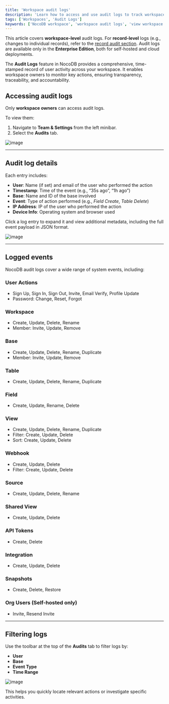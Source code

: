 ```yaml
---
title: 'Workspace audit logs'
description: 'Learn how to access and use audit logs to track workspace activity in NocoDB.'
tags: ['Workspaces', 'Audit Logs']
keywords: ['NocoDB workspace', 'workspace audit logs', 'view workspace logs', 'workspace activity history', 'workspace actions', 'workspace changes', 'workspace events']
---
```


<Callout type="warning">This article covers **workspace-level** audit logs. For **record-level** logs (e.g., changes to individual records), refer to the [record audit section](/docs/product-docs/records/expand-record#record-audit).</Callout>
<Callout type="info">Audit logs are available only in the **Enterprise Edition**, both for self-hosted and cloud deployments.</Callout>

The **Audit Logs** feature in NocoDB provides a comprehensive, time-stamped record of user activity across your workspace. It enables workspace owners to monitor key actions, ensuring transparency, traceability, and accountability.


## Accessing audit logs

Only **workspace owners** can access audit logs.

To view them:

1. Navigate to **Team & Settings** from the left minibar.
2. Select the **Audits** tab.

![image](/img/v2/workspace/workspace-audit.png)

---

## Audit log details

Each entry includes:

* **User**: Name (if set) and email of the user who performed the action
* **Timestamp**: Time of the event (e.g., “35s ago”, “1h ago”)
* **Base**: Name and ID of the base involved
* **Event**: Type of action performed (e.g., *Field Create*, *Table Delete*)
* **IP Address**: IP of the user who performed the action
* **Device Info**: Operating system and browser used

Click a log entry to expand it and view additional metadata, including the full event payload in JSON format.

![image](/img/v2/workspace/workspace-audit-details.png)

---

## Logged events

NocoDB audit logs cover a wide range of system events, including:

### User Actions

* Sign Up, Sign In, Sign Out, Invite, Email Verify, Profile Update
* Password: Change, Reset, Forgot

### Workspace

* Create, Update, Delete, Rename
* Member: Invite, Update, Remove

### Base

* Create, Update, Delete, Rename, Duplicate
* Member: Invite, Update, Remove

### Table

* Create, Update, Delete, Rename, Duplicate

### Field

* Create, Update, Rename, Delete

### View

* Create, Update, Delete, Rename, Duplicate
* Filter: Create, Update, Delete
* Sort: Create, Update, Delete

### Webhook

* Create, Update, Delete
* Filter: Create, Update, Delete

### Source

* Create, Update, Delete, Rename

### Shared View

* Create, Update, Delete

### API Tokens

* Create, Delete

### Integration

* Create, Update, Delete

### Snapshots

* Create, Delete, Restore

### Org Users (Self-hosted only)

* Invite, Resend Invite

---

## Filtering logs

Use the toolbar at the top of the **Audits** tab to filter logs by:

* **User**
* **Base**
* **Event Type**
* **Time Range**

![image](/img/v2/workspace/workspace-audit-filter.png)

This helps you quickly locate relevant actions or investigate specific activities.
